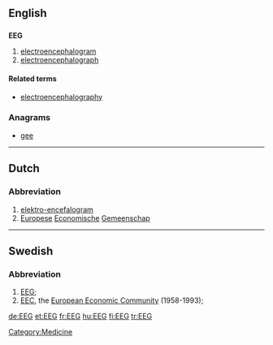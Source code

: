 ==English==

==={{initialism}}===
'''EEG'''

# [[electroencephalogram]]
# [[electroencephalograph]]

====Related terms====
* [[electroencephalography]]

===Anagrams===
* [[gee#English|gee]]


[[Category:Medicine]]
----

==Dutch==
{{wikipedia|lang=nl}}

===Abbreviation===
{{infl|nl|abbreviation}}
# [[elektro-encefalogram]]
# [[Europese]] [[economische|Economische]] [[gemeenschap|Gemeenschap]]

----

==Swedish==

===Abbreviation===
{{infl|sv|abbreviation}}

# [[#English|EEG]]; {{abbreviation of|elektroencefalogram|lang=sv}}
# [[EEC]], the [[European Economic Community]] (1958-1993); {{abbreviation of|Europeiska ekonomiska gemenskapen|lang=sv}}

[[de:EEG]]
[[et:EEG]]
[[fr:EEG]]
[[hu:EEG]]
[[fi:EEG]]
[[tr:EEG]]